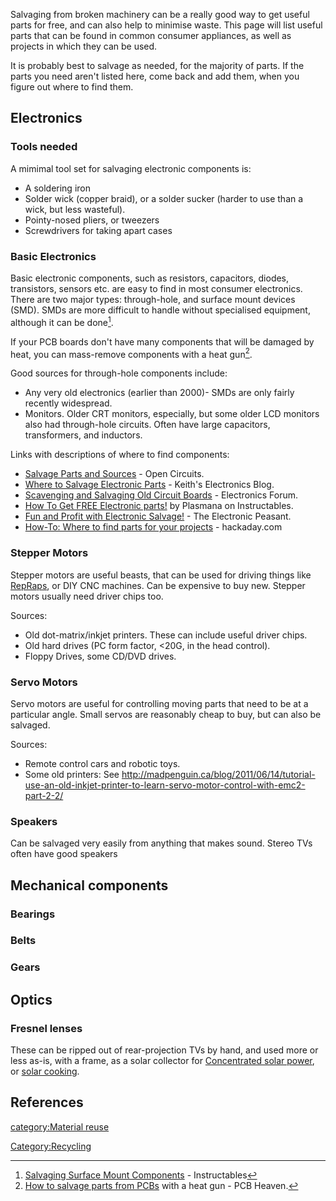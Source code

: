 Salvaging from broken machinery can be a really good way to get useful parts for free, and can also help to minimise waste. This page will list useful parts that can be found in common consumer appliances, as well as projects in which they can be used.

It is probably best to salvage as needed, for the majority of parts. If the parts you need aren't listed here, come back and add them, when you figure out where to find them.

== Electronics ==
=== Tools needed ===
A mimimal tool set for salvaging electronic components is:
* A soldering iron
* Solder wick (copper braid), or a solder sucker (harder to use than a wick, but less wasteful).
* Pointy-nosed pliers, or tweezers
* Screwdrivers for taking apart cases

=== Basic Electronics ===
Basic electronic components, such as resistors, capacitors, diodes, transistors, sensors etc. are easy to find in most consumer electronics. There are two major types: through-hole, and surface mount devices (SMD). SMDs are more difficult to handle without specialised equipment, although it can be done<ref>
[http://www.instructables.com/id/Salvage-surface-mount-components/?ALLSTEPS Salvaging Surface Mount Components] - Instructables
</ref>.

If your PCB boards don't have many components that will be damaged by heat, you can mass-remove components with a heat gun<ref>
[http://pcbheaven.com/blogpages/How_to_salvage_parts_from_PCBs/ How to salvage parts from PCBs] with a heat gun - PCB Heaven.
</ref>.

Good sources for through-hole components include:
* Any very old electronics (earlier than 2000)- SMDs are only fairly recently widespread.
* Monitors. Older CRT monitors, especially, but some older LCD monitors also had through-hole circuits. Often have large capacitors, transformers, and inductors.

Links with descriptions of where to find components:
* [http://opencircuits.com/Salvage_Parts_and_Sources Salvage Parts and Sources] - Open Circuits.
* [http://www.neufeld.newton.ks.us/electronics/?p=209 Where to Salvage Electronic Parts] - Keith's Electronics Blog.
* [http://www.dutchforce.com/~eforum/index.php?s=c74f191be753dd99311f0302a05f245e&showtopic=37135 Scavenging and Salvaging Old Circuit Boards] - Electronics Forum.
* [http://www.instructables.com/id/How-To-Get-FREE-Electronic-parts/?ALLSTEPS How To Get FREE Electronic parts!] by Plasmana on Instructables.
* [http://www.electronicpeasant.com/sources/salvage.html Fun and Profit with Electronic Salvage!] - The Electronic Peasant.
* [http://hackaday.com/2007/11/16/how-to-where-to-find-parts-for-your-projects/ How-To: Where to find parts for your projects] - hackaday.com

=== Stepper Motors ===
Stepper motors are useful beasts, that can be used for driving things like [[RepRap]]s, or DIY CNC machines. Can be expensive to buy new. Stepper motors usually need driver chips too.

Sources: 
* Old dot-matrix/inkjet printers. These can include useful driver chips.
* Old hard drives (PC form factor, <20G, in the head control).
* Floppy Drives, some CD/DVD drives.

=== Servo Motors ===

Servo motors are useful for controlling moving parts that need to be at a particular angle. Small servos are reasonably cheap to buy, but can also be salvaged.

Sources:
* Remote control cars and robotic toys.
* Some old printers: See http://madpenguin.ca/blog/2011/06/14/tutorial-use-an-old-inkjet-printer-to-learn-servo-motor-control-with-emc2-part-2-2/

=== Speakers ===
Can be salvaged very easily from anything that makes sound. Stereo TVs often have good speakers


== Mechanical components ==

=== Bearings ===

=== Belts ===

=== Gears ===


== Optics ==

=== Fresnel lenses ===
These can be ripped out of rear-projection TVs by hand, and used more or less as-is, with a frame, as a solar collector for [[Concentrated solar power]], or [[solar cooking]].


== References ==
<references />

[[category:Material reuse]]
[[Category:Recycling]]